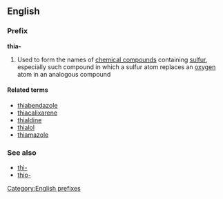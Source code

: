 {{also|thìa|thia}}
==English==

===Prefix===
'''thia-'''

# Used to form the names of [[chemical compound]]s containing [[sulfur]], especially such compound in which a sulfur atom replaces an [[oxygen]] atom in an analogous compound

====Related terms====
*[[thiabendazole]]
*[[thiacalixarene]]
*[[thialdine]]
*[[thialol]]
*[[thiamazole]]

===See also===
*[[thi-]]
*[[thio-]]

[[Category:English prefixes]]